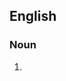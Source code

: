 ==English==

===Noun===
{{en-noun|head=[[double]]-[[knit]]|-}}

# {{alternative spelling of|double knit|lang=en}}